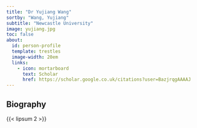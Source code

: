 ```yaml
---
title: "Dr Yujiang Wang"
sortby: "Wang, Yujiang"
subtitle: "Newcastle University"
image: yujiang.jpg
toc: false
about:
  id: person-profile
  template: trestles
  image-width: 20em
  links:
    - icon: mortarboard
      text: Scholar
      href: https://scholar.google.co.uk/citations?user=BazjrqgAAAAJ
---
```



:::{#person-profile}

## Biography

{{< lipsum 2 >}}

:::
